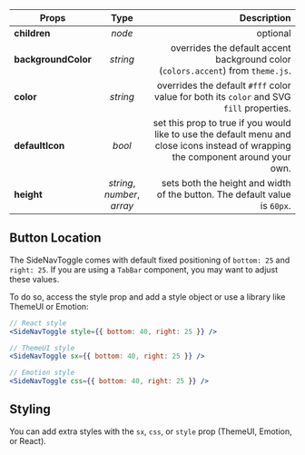 
<Title type="side-nav-toggle" title="SideNavToggle">
  <Styled.p>
    The SideNavToggle is a button that controls the open / close status of the{" "}
    <span>SideNav</span> on mobile. By default, it is fixed to the bottom right
    of the viewport and is only visible on mobile.
  </Styled.p>
  <Styled.p>
    You can use the default menu and close icon, or you can wrap SideNavToggle
    around your own icon component.
  </Styled.p>
</Title>

| Props               |            Type             |                                                                                                                        Description |
| ------------------- | :-------------------------: | ---------------------------------------------------------------------------------------------------------------------------------: |
| **children**        |           _node_            |                                                                                                                           optional |
| **backgroundColor** |          _string_           |                                                   overrides the default accent background color (`colors.accent`) from `theme.js`. |
| **color**           |          _string_           |                                           overrides the default `#fff` color value for both its `color` and SVG `fill` properties. |
| **defaultIcon**     |           _bool_            | set this prop to true if you would like to use the default menu and close icons instead of wrapping the component around your own. |
| **height**          | _string_, _number_, _array_ |                                                         sets both the height and width of the button. The default value is `60px`. |

## Button Location

The SideNavToggle comes with default fixed positioning of `bottom: 25` and `right: 25`. If you are using a `TabBar` component, you may want to adjust these values.

To do so, access the style prop and add a style object or use a library like ThemeUI or Emotion:

```jsx
// React style
<SideNavToggle style={{ bottom: 40, right: 25 }} />

// ThemeUI style
<SideNavToggle sx={{ bottom: 40, right: 25 }} />

// Emotion style
<SideNavToggle css={{ bottom: 40, right: 25 }} />
```

## Styling

You can add extra styles with the `sx`, `css`, or `style` prop (ThemeUI, Emotion, or React).

<PageLink path="/components/footer" label="Footer" />
